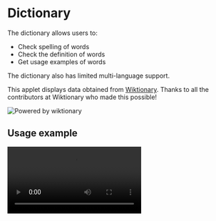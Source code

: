 # Dictionary

The dictionary allows users to:

-   Check spelling of words
-   Check the definition of words
-   Get usage examples of words

The dictionary also has limited multi-language support.

<ScreenShot src="/applets/dictionary/banner.png" alt="Dictionary banner" />

This applet displays data obtained from [Wiktionary](https://www.wiktionary.org/). Thanks to all the contributors at Wiktionary who made this possible!

![Powered by wiktionary](/applets/dictionary/wiktionaryBanner.png)

## Usage example

<Video src="/videoTest2.mp4" />

## Features

### Search for words

Simply enter your query in the main search field, and find any similar results!

<ScreenShot src="/applets/dictionary/banner.png" alt="Search words" />

In addition, the pattern `define:` followed by your query can be used to only get definition results.

<ScreenShot
    src="/applets/dictionary/definition search.png"
    alt="Search only definitions"
    section="field"
/>

Finally, you can also search for only definitions by opening Dictionary using the [applet-manager](/applets/core/applet-manager).

<!-- TODO: record and fill in all screenshots and videos -->

<ScreenRecording src="/videoTest2.mp4" />

### Navigate definition

Open the context menu on a definition item, this will show the definitions folder.

This will list different types of definitions (e.g. noun, verb, interjection etc.). Open this to list a set of definitions for this usage of the word.

### Find usage examples

When opening a context menu on a definition, there is an examples menu which can be used to find examples of using that word.

### Paste results

The default action of all things in this applet will copy the content to the clipboard and pastes it in the previously active window.

### Search words in other languages

Dictionary has limited functionality for finding words in other languages. Some definitions are available for other languages, but descriptions will still be presented in English.

You can search words in different languages using the `define:` syntax with an additional country code or name. For example to search the definition of `hallo` in German we can use `define de: hallo`.

You can also change the default language of Dictionary using the `Default language` setting.

## Roadmap

We would like to support many more features in the future, but these were too eleborate for the initial release.

### Wiktionary document scraping utility

The developement of a system to asynchronously load similar words (e.g. synonyms and antonyms) to the LaunchMenu results. This was what we [initially used](https://github.com/LaunchMenu/LaunchMenu/tree/master/packages/applets/dictionary/src/scraper) before using the dedicated Wiktionary API, however it was slow. This wouldn't matter if it was only adding additional information. This could also act as a stepping stone towards a better Wiktionary API.

### Better Wiktionary API

Contribute to Wiktionary's API to allow for extraction of more data such as antonyms and synonyms in a simple way.
